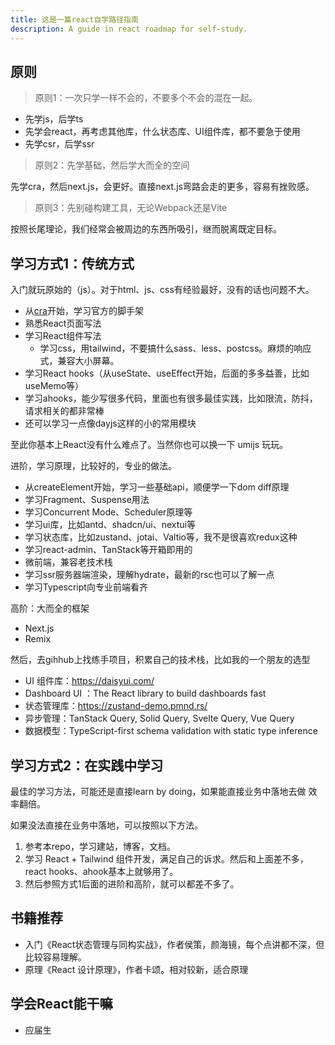 ```yaml
---
title: 这是一篇react自学路径指南
description: A guide in react roadmap for self-study.
---
```



## 原则

> 原则1：一次只学一样不会的，不要多个不会的混在一起。

- 先学js，后学ts
- 先学会react，再考虑其他库，什么状态库、UI组件库，都不要急于使用
- 先学csr，后学ssr

> 原则2：先学基础，然后学大而全的空间

先学cra，然后next.js，会更好。直接next.js弯路会走的更多，容易有挫败感。

> 原则3：先别碰构建工具，无论Webpack还是Vite

按照长尾理论，我们经常会被周边的东西所吸引，继而脱离既定目标。

## 学习方式1：传统方式

入门就玩原始的（js）。对于html、js、css有经验最好，没有的话也问题不大。

- 从[cra](https://create-react-app.dev/)开始，学习官方的脚手架
- 熟悉React页面写法
- 学习React组件写法
  - 学习css，用tailwind，不要搞什么sass、less、postcss。麻烦的响应式，兼容大小屏幕。
- 学习React hooks（从useState、useEffect开始，后面的多多益善，比如useMemo等）
- 学习ahooks，能少写很多代码，里面也有很多最佳实践，比如限流，防抖，请求相关的都非常棒
- 还可以学习一点像dayjs这样的小的常用模块

至此你基本上React没有什么难点了。当然你也可以换一下 umijs 玩玩。

进阶，学习原理，比较好的，专业的做法。

- 从createElement开始，学习一些基础api，顺便学一下dom diff原理
- 学习Fragment、Suspense用法
- 学习Concurrent Mode、Scheduler原理等
- 学习ui库，比如antd、shadcn/ui、nextui等
- 学习状态库，比如zustand、jotai、Valtio等，我不是很喜欢redux这种
- 学习react-admin、TanStack等开箱即用的
- 微前端，兼容老技术栈
- 学习ssr服务器端渲染，理解hydrate，最新的rsc也可以了解一点
- 学习Typescript向专业前端看齐


高阶：大而全的框架

- Next.js
- Remix

然后，去gihhub上找练手项目，积累自己的技术栈，比如我的一个朋友的选型

- UI 组件库：https://daisyui.com/
- Dashboard UI ：The React library to build dashboards fast
- 状态管理库：https://zustand-demo.pmnd.rs/
- 异步管理：TanStack Query, Solid Query, Svelte Query, Vue Query
- 数据模型：TypeScript-first schema validation with static type inference

## 学习方式2：在实践中学习

最佳的学习方法，可能还是直接learn by doing，如果能直接业务中落地去做 效率翻倍。

如果没法直接在业务中落地，可以按照以下方法。

1. 参考本repo，学习建站，博客，文档。
1. 学习 React + Tailwind 组件开发，满足自己的诉求。然后和上面差不多，react hooks、ahook基本上就够用了。
1. 然后参照方式1后面的进阶和高阶，就可以都差不多了。

## 书籍推荐

- 入门《React状态管理与同构实战》，作者侯策，颜海镜，每个点讲都不深，但比较容易理解。
- 原理《React 设计原理》，作者卡颂。相对较新，适合原理

## 学会React能干嘛

- 应届生

